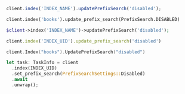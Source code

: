 <CodeGroup>

```javascript JS
client.index('INDEX_NAME').updatePrefixSearch('disabled');
```

```python Python
client.index('books').update_prefix_search(PrefixSearch.DISABLED)
```

```php PHP
$client->index('INDEX_NAME')->updatePrefixSearch('disabled');
```

```ruby Ruby
client.index('INDEX_UID').update_prefix_search('disabled')
```

```go Go
client.Index("books").UpdatePrefixSearch("disabled")
```

```rust Rust
let task: TaskInfo = client
  .index(INDEX_UID)
  .set_prefix_search(PrefixSearchSettings::Disabled)
  .await
  .unwrap();
```
</CodeGroup>